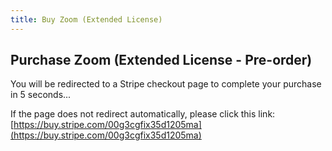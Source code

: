 ```yaml
---
title: Buy Zoom (Extended License)
---
```



<Head>
  <meta httpEquiv="refresh" content="5; url='https://buy.stripe.com/00g3cgfix35d1205ma'" />
</Head>

## Purchase Zoom (Extended License - Pre-order)

You will be redirected to a Stripe checkout page to complete your purchase in 5 seconds...

If the page does not redirect automatically, please click this link: [https://buy.stripe.com/00g3cgfix35d1205ma](https://buy.stripe.com/00g3cgfix35d1205ma)
